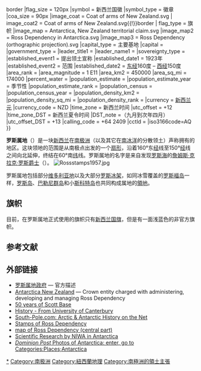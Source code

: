 {{Expand|time=2018-03-25T10:39:08+00:00}}
{{Unreferenced|time=2018-03-25T10:39:22+00:00}}
{{noteTA
|G1=Country
}}
{{Infobox geopolitical organisation
|conventional_long_name = 罗斯属地<br>Ross Dependency
|common_name = Ross Dependency
|image_flag  = Flag of New Zealand.svg
| image_flag2 =Flag of the Ross Dependency (unofficial).svg{{!}}border
|flag_size   = 120px
|symbol      = 新西兰国徽
|symbol_type = 徽章
|coa_size = 90px
|image_coat  =  Coat of arms of New Zealand.svg
| image_coat2 =  Coat of arms of New Zealand.svg{{!}}border
| flag_type = 旗帜
|image_map = Antarctica, New Zealand territorial claim.svg
|image_map2 = Ross Dependency in Antarctica.svg
|image_map3 = Ross Dependency (orthographic projection).svg
|capital_type = 主要基地
|capital = {{unbulleted list |[[斯科特基地|斯科特基地]]（{{NZL}}）|[[麦克默多站|麦克默多站]]（{{USA}}）}}
|government_type = 
|leader_title1 = |leader_name1 = 
|sovereignty_type = {{nowrap|[[新西兰|新西兰]]属地}}
|established_event1 = {{flag|新西兰}}提出领土宣称
|established_date1 = 1923年
|established_event2 = 范围
|established_date2 = [[东经|东经]]160度 – [[西经|西经]]150度
|area_rank = 
|area_magnitude = 1 E11
|area_km2 = 450000
|area_sq_mi = 174000
|percent_water = 
|population_estimate ={{unbulleted list|10–80{{small|（[[斯科特基地|斯科特基地]]）}}|{{nowrap|200–1,000{{small|（[[麦克默多站|麦克默多站]]）}}}}|85–200{{small|（[[阿蒙森-斯科特南极站|阿蒙森-斯科特南极站]]）}}|0–90{{small|（祖切利站）}}}}
|population_estimate_year = 季节性
|population_estimate_rank = 
|population_census = |population_census_year = 
|population_density_km2 = |population_density_sq_mi = |population_density_rank = 
|currency = [[新西兰元|新西兰元]]
|currency_code = NZD
|time_zone = 新西兰时间
|utc_offset = +12
|time_zone_DST = 新西兰夏令时间
|DST_note =（九月到次年四月）
|utc_offset_DST = +13
|calling_code = +64 2409
|cctld = {{unbulleted list|[[.nz|.nz]]|[[.aq|.aq]]}}
|iso3166code=AQ
}}

'''罗斯属地'''（{{lang-en|Ross Dependency}}）是一块[[新西兰|新西兰]]在[[南极洲|南极洲]]（以及其它在[[南冰洋|南冰洋]]的分散领土）声称拥有的地区。这块领地的范围是从南极点出发的一个[[扇形|扇形]]，沿着160°东[[经度|经]]线至150°[[经度|经]]线之间向北延伸，终结在60°南[[纬度|纬]]线。罗斯属地的名字是来自发现[[罗斯海|罗斯海]]的[[詹姆斯·克拉克·罗斯|詹姆斯·克拉克·罗斯]][[爵士|爵士]]（{{lang|en|James Clark Ross}}）。
[[File:Rossstamps1957.jpg|left]]

罗斯属地包括部分[[维多利亚地|维多利亚地]]以及大部分[[罗斯冰架|罗斯冰架]]，如同冰雪覆盖的[[羅斯福島_(南極洲)|罗斯福岛]]一样，[[罗斯岛|罗斯岛]]、[[巴勒尼群岛|巴勒尼群岛]]和小[[斯科特岛|斯科特岛]]也共同构成属地的[[領地|領地]]。

== 旗帜 ==
目前，在罗斯属地正式使用的旗帜只有[[新西兰国旗|新西兰国旗]]，但是有一面浅蓝色的非官方旗帜。

== 参考文献 ==
{{Reflist}}

== 外部链接 ==
* [https://web.archive.org/web/20070714233221/http://www.mfat.govt.nz/Foreign-Relations/1-Global-Issues/Antarctica/1-New-Zealand-Relationship-with-Antarctica/rossdependency.php 罗斯属地政府] — 官方描述
* [http://www.antarcticanz.govt.nz/ Antarctica New Zealand] {{Wayback|url=http://www.antarcticanz.govt.nz/ |date=20091004124121 }} — Crown entity charged with administering, developing and managing Ross Dependency
* [http://www.scottbase50years.co.nz/ 50 years of Scott Base]
* [http://www.anta.canterbury.ac.nz/resources/history.html History - From University of Canterbury]{{Dead link|date=2020年4月 |bot=InternetArchiveBot |fix-attempted=yes }}
* [http://www.south-pole.com/homepage.html South-Pole.com: Arctic & Antarctic History on the Net]
* [https://web.archive.org/web/20081025000642/http://stamps.nzpost.co.nz/Cultures/en-NZ/Stamps/OtherCountriesAndTerritories/RossDependency/ Stamps of Ross Dependency]
* [https://web.archive.org/web/20070927014220/http://www.100megsfree3.com/glaw/scott/maps.htm map of Ross Dependency (central part)]
* [https://web.archive.org/web/20080501171945/http://www.niwa.cri.nz/rc/antarctica Scientific Research by NIWA in Antarctica]
* [https://web.archive.org/web/20080417041623/http://piction.imagelab.co.nz/dompost/index.html ''Dominion Post'' Photos of Antarctica: enter, go to Categories:Places;Antarctica]

{{Antarctic claims}}
{{新西兰行政区划}}

[[Category:紐西蘭王國|*]]
[[Category:南极洲|Category:南极洲]]
[[Category:紐西蘭地理|Category:紐西蘭地理]]
[[Category:南極洲的領土主張|Category:南極洲的領土主張]]